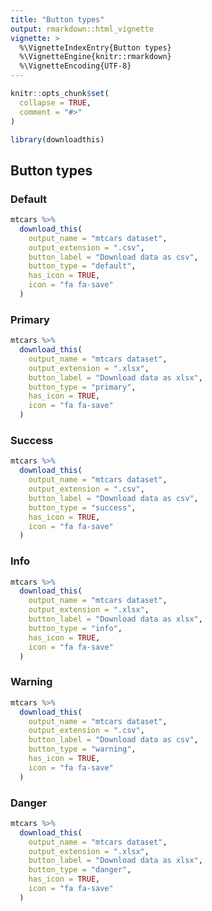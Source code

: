 ```yaml
---
title: "Button types"
output: rmarkdown::html_vignette
vignette: >
  %\VignetteIndexEntry{Button types}
  %\VignetteEngine{knitr::rmarkdown}
  %\VignetteEncoding{UTF-8}
---
```


```r
knitr::opts_chunk$set(
  collapse = TRUE,
  comment = "#>"
)
```

```r
library(downloadthis)
```

## Button types

### Default

```r
mtcars %>% 
  download_this(
    output_name = "mtcars dataset",
    output_extension = ".csv",
    button_label = "Download data as csv",
    button_type = "default",
    has_icon = TRUE,
    icon = "fa fa-save"
  )
```

### Primary

```r
mtcars %>% 
  download_this(
    output_name = "mtcars dataset",
    output_extension = ".xlsx",
    button_label = "Download data as xlsx",
    button_type = "primary",
    has_icon = TRUE,
    icon = "fa fa-save"
  )
```

### Success

```r
mtcars %>% 
  download_this(
    output_name = "mtcars dataset",
    output_extension = ".csv",
    button_label = "Download data as csv",
    button_type = "success",
    has_icon = TRUE,
    icon = "fa fa-save"
  )
```

### Info

```r
mtcars %>% 
  download_this(
    output_name = "mtcars dataset",
    output_extension = ".xlsx",
    button_label = "Download data as xlsx",
    button_type = "info",
    has_icon = TRUE,
    icon = "fa fa-save"
  )
```

### Warning

```r
mtcars %>% 
  download_this(
    output_name = "mtcars dataset",
    output_extension = ".csv",
    button_label = "Download data as csv",
    button_type = "warning",
    has_icon = TRUE,
    icon = "fa fa-save"
  )
```

### Danger

```r
mtcars %>% 
  download_this(
    output_name = "mtcars dataset",
    output_extension = ".xlsx",
    button_label = "Download data as xlsx",
    button_type = "danger",
    has_icon = TRUE,
    icon = "fa fa-save"
  )
```
